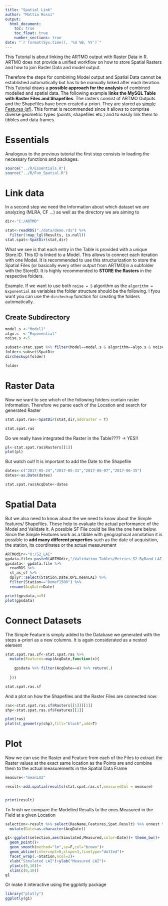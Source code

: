 ```yaml
---
title: "Spatial Link"
author: "Mattia Rossi"
output:
  html_document:
    toc: true
    toc_float: true
    number_sections: true
date: "`r format(Sys.time(), '%d %B, %Y')`"
---
```


This Tutorial is about linking the ARTMO output with Raster Data in R.
ARTMO does not provide a unified workflow on how to store Spatial Rasters and how to join Raster Data and model output.

Therefore the steps for combining Model output and Spatial Data cannot be established automatically but has to be manually linked after each iteration.
This Tutorial draws a **possible approach for the analysis** of combined modelled and spatial data. The following example **links the MySQL Table with Raster Files and Shapefiles**. The rasters consist of ARTMO Outputs and the Shapefiles have been created a-priori. They are stored as [simple Features (sf)](https://github.com/r-spatial/sf). This format is recommended since it allows to comprise diverse geometric types (points, shapefiles etc.) and to easily link them to tibbles and data frames.

# Essentials

Analogous to the previous tutorial the first step consists in loading the necessary functions and packages.

```r
source("../R/Essentials.R")
source("../R/Fun_Spatial.R")
```

# Link data
In a second step we need the Information about which dataset we are analyzing (MLRA, CF ...) as well as the directory we are aiming to
```r

dir<-"C:/ARTMO"

stat<-readRDS("./data/demo.rds") %>% 
  filter(!map_lgl(Results, is.null)) 
stat.spat<-SpatDir(stat,dir)

```

What we see is that each entry in the Table is provided with a unique Store.ID. This ID is linked to a Model. This allows to connect each iteration with one Model. It is recommended to use this structurization to store the Spatial Files (or basically every other output from ARTMO)in a subfolder with the StoreID. It is highly recommended to **STORE the Rasters** in the respective folders.

Example. If we want to use both `noise = 5` algorithm as the `algorithm = Exponential` as variables the folder structure should be the following. I fyou want you can use the `dircheckup` function for creating the folders automatically.

## Create Subdirectory

```r

model.s <-"Model1"
algo.s  <-"Exponential"
noise.s <-5

subset<-stat.spat %>% filter(Model==model.s & algorithm==algo.s & noise==noise.s) 
folder<-subset$SpatDir
dircheckup(folder)

folder

```


# Raster Data

Now we want to see which of the following folders contain raster information. Therefore we parse each of the Location and search for generated Raster

```r

stat.spat.ras<-SpatDir(stat,dir,addraster = T)

stat.spat.ras
```

Do we really have integrated the Raster in the Table???? -> YES!!

```r
pl<-stat.spat.ras$Rasters[[1]]
plot(pl)

```

But watch out! It is important to add the Date to the Shapefile

```r

dates<-c("2017-05-24","2017-05-31","2017-06-07","2017-06-15")
dates<-as.Date(dates)

stat.spat.ras$AcqDate<-dates

```

# Spatial Data

But we also need to know about the we need to know about the Simple features/ Shapefiles. These help to evaluate the actual performance of the Model and Validate it. A possible SF File could be like the one here below. Since the Simple Features work as a tibble with geographical annotation it is possible to **add many different properties** such as the date of acquisition, the station, its coordinates or the actual measurement 

```r
ARTMOdir<-"U:/S2_LAI"
gpdata.file<-paste0(ARTMOdir,"/Validation_Tables/Metrics_S2_ByBand_LAI_190918.rds")
gpsdata<- gpdata.file %>% 
  readRDS %>% 
  st_as_sf %>% 
  dplyr::select(Station,Date,OP1,meanLAI) %>% 
  filter(Station=="Domef1500") %>% 
  rename(AcqDate=Date)

```

```r
print(gpsdata,n=5)
plot(gpsdata)
```

# Connect Datasets

The Simple Feature is simply added to the Database we generated with the steps a-priori as a new columns. It is again considerated as a nested element 


```r

stat.spat.ras.sf<-stat.spat.ras %>% 
  mutate(Features=map(AcqDate,function(x){
    
    gpsdata %>% filter(AcqDate==x) %>% return(.)
    
  }))

stat.spat.ras.sf

```

And a plot on how the Shapefiles and the Raster Files are connected now:

```r

ras<-stat.spat.ras.sf$Rasters[[1]][[1]]
shp<-stat.spat.ras.sf$Features[[1]]

plot(ras)
plot(st_geometry(shp),fill="black",add=T)

```

# Plot

Now we can use the Raster and Feature from each of the Files to extract the Raster values at the exact same location as the Points are and combine them to the actual measurements in the Spatial Data Frame

```r
measure<-"meanLAI"

result<-add.spatialresults(stat.spat.ras.sf,measuredCol = measure)


print(result)
```

To finish we compare the Modelled Results to the ones Measured in the Field at a given Location

```r
selection<-result %>% select(RasName,Features,Spat.Result) %>% unnest %>% 
  mutate(Date=as.character(AcqDate))

g1<-ggplot(selection,aes(Simulated,Measured,color=Date))+ theme_bw()+
  geom_point()+
  geom_smooth(method="lm",se=F,col="brown")+
  geom_abline(intercept=0,slope=1,linetype="dotted")+
  facet_wrap(.~Station,ncol=2)+
  xlab("Simulated LAI")+ylab("Measured LAI")+
  ylim(c(0,10))+
  xlim(c(0,10))
g1
```

Or make it interactive using the ggplotly package

```r

library("plotly")
ggplotly(g1)

```


